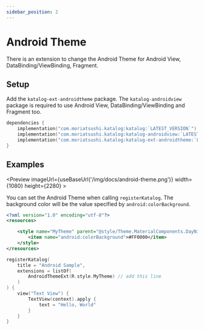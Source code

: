 ```yaml
---
sidebar_position: 2
---
```


# Android Theme
There is an extension to change the Android Theme for Android View, DataBinding/ViewBinding, Fragment.

## Setup
Add the `katalog-ext-androidtheme` package.
The `katalog-androidview` package is required to use Android View, DataBinding/ViewBinding and Fragment too.

```kotlin
dependencies {
    implementation("com.moriatsushi.katalog:katalog:`LATEST_VERSION`")
    implementation("com.moriatsushi.katalog:katalog-androidview:`LATEST_VERSION`")
    implementation("com.moriatsushi.katalog:katalog-ext-androidtheme:`LATEST_VERSION`")
}
```

## Examples
<Preview
    imageUrl={useBaseUrl('/img/docs/android-theme.png')}
    width={1080}
    height={2280} >

You can set the Android Theme when calling `registerKatalog`.
The background color will be the value specified by `android:colorBackground`.

```xml title="res/values/styles.xml"
<?xml version="1.0" encoding="utf-8"?>
<resources>

    <style name="MyTheme" parent="@style/Theme.MaterialComponents.DayNight.NoActionBar">
        <item name="android:colorBackground">#FF0000</item>
    </style>
</resources>
```
```kotlin {4}
registerKatalog(
    title = "Android Sample",
    extensions = listOf(
        AndroidThemeExt(R.style.MyTheme) // add this line
    )
) {
    view("Text View") {
        TextView(context).apply {
            text = "Hello, World"
        }
    }
}
```

</Preview>

